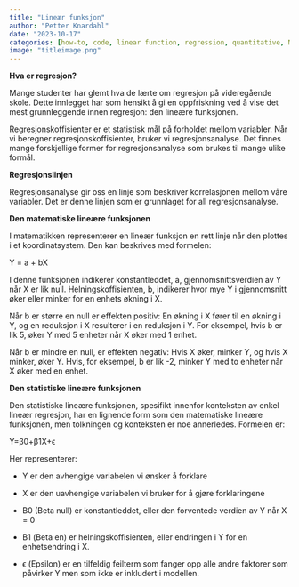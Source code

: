 ```yaml
---
title: "Lineær funksjon"
author: "Petter Knardahl"
date: "2023-10-17"
categories: [how-to, code, linear function, regression, quantitative, Norwegian]
image: "titleimage.png"
---
```


**Hva er regresjon?**

Mange studenter har glemt hva de lærte om regresjon på videregående skole. Dette innlegget har som hensikt å gi en oppfriskning ved å vise det mest grunnleggende innen regresjon: den lineære funksjonen.

Regresjonskoffisienter er et statistisk mål på forholdet mellom variabler. Når vi beregner regresjonskoffisienter, bruker vi regresjonsanalyse. Det finnes mange forskjellige former for regresjonsanalyse som brukes til mange ulike formål.

**Regresjonslinjen**

Regresjonsanalyse gir oss en linje som beskriver korrelasjonen mellom våre variabler. Det er denne linjen som er grunnlaget for all regresjonsanalyse.

**Den matematiske lineære funksjonen**

I matematikken representerer en lineær funksjon en rett linje når den plottes i et koordinatsystem. Den kan beskrives med formelen: 

Y = a + bX

I denne funksjonen indikerer konstantleddet, a, gjennomsnittsverdien av Y når X er lik null. Helningskoffisienten, b, indikerer hvor mye Y i gjennomsnitt øker eller minker for en enhets økning i X.

Når b er større en null er effekten positiv: En økning i X fører til en økning i Y, og en reduksjon i X resulterer i en reduksjon i Y. For eksempel, hvis b er lik 5, øker Y med 5 enheter når X øker med 1 enhet.

Når b er mindre en null, er effekten negativ: Hvis X øker, minker Y, og hvis X minker, øker Y. Hvis, for eksempel, b er lik -2, minker Y med to enheter når X øker med en
enhet.

**Den statistiske lineære funksjonen**

Den statistiske lineære funksjonen, spesifikt innenfor konteksten av enkel lineær regresjon, har en lignende form som den matematiske lineære funksjonen, men tolkningen og konteksten er noe annerledes. Formelen er:

Y=β0+β1X+ϵ

Her representerer:

-   Y er den avhengige variabelen vi ønsker å forklare

-   X er den uavhengige variabelen vi bruker for å gjøre forklaringene

-   B0 (Beta null) er konstantleddet, eller den forventede verdien av Y når X = 0

-   Β1 (Beta en) er
    helningskoffisienten, eller endringen i Y for en enhetsendring i X.

-   ϵ (Epsilon) er en tilfeldig feilterm som fanger opp alle andre faktorer som påvirker Y men som ikke er inkludert i modellen.
